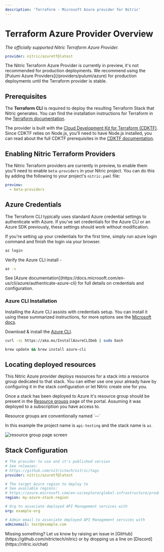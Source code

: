 ```yaml
---
description: 'Terraform - Microsoft Azure provider for Nitric'
---
```


# Terraform Azure Provider Overview

_The officially supported Nitric Terraform Azure Provider._

```yaml
provider: nitric/azuretf@latest
```

<Note>
  The Nitric Terraform Azure Provider is currently in preview, it's not
  recommended for production deployments. We recommend using the [Pulumi Azure
  Providers](/providers/pulumi/azure) for production deployments until the
  Terraform provider is stable.
</Note>

## Prerequisites

The **Terraform CLI** is required to deploy the resulting Terraform Stack that Nitric generates. You can find the installation instructions for Terraform in the [Terraform documentation](https://learn.hashicorp.com/tutorials/terraform/install-cli).

The provider is built with the [Cloud Development Kit for Terraform (CDKTF)](https://developer.hashicorp.com/terraform/cdktf). Since CDKTF relies on Node.js, you'll need to have Node.js installed, you can read about the full CDKTF prerequisites in the [CDKTF documentation](https://developer.hashicorp.com/terraform/tutorials/cdktf/cdktf-install#prerequisites).

## Enabling Nitric Terraform Providers

The Nitric Terraform providers are currently in preview, to enable them you'll need to enable `beta-providers` in your Nitric project. You can do this by adding the following to your project's `nitric.yaml` file:

```yaml title:nitric.yaml
preview:
  - beta-providers
```

## Azure Credentials

The Terraform CLI typically uses standard Azure credential settings to authenticate with Azure. If you've set credentials for the Azure CLI or an Azure SDK previously, these settings should work without modification.

If you're setting up your credentials for the first time, simply run azure login command and finish the login via your browser.

```bash
az login
```

Verify the Azure CLI install -

```bash
az -v
```

<Note>
  See [Azure
  documentation](https://docs.microsoft.com/en-us/cli/azure/authenticate-azure-cli)
  for full details on credentials and configuration.
</Note>

### Azure CLI Installation

Installing the Azure CLI assists with credentials setup. You can install it using these summarized instructions, for more options see the [Microsoft docs](https://docs.microsoft.com/en-us/cli/azure/install-azure-cli).

<OSTabs>

<TabItem label="Windows">

Download & install the [Azure CLI](https://learn.microsoft.com/en-us/cli/azure/install-azure-cli).

</TabItem>

<TabItem label="Linux">

```bash
curl -sL https://aka.ms/InstallAzureCLIDeb | sudo bash
```

</TabItem>

<TabItem label="macOS">

```bash
brew update && brew install azure-cli
```

</TabItem>

</OSTabs>

## Locating deployed resources

This Nitric Azure provider deploys resources for a stack into a resource group dedicated to that stack. You can either use one your already have by configuring it in the stack configuration or let Nitric create one for you.

Once a stack has been deployed to Azure it's resource group should be present in the [Resource groups](https://portal.azure.com/#blade/HubsExtension/BrowseResourceGroupBlade/resourceType/Microsoft.Resources%2Fsubscriptions%2FresourceGroups) page of the portal. Assuming it was deployed to a subscription you have access to.

<Note>
  Resource groups are conventionally named `<project-name>-<stack-name>-<randomId>`

In this example the project name is `api-testing` and the stack name is `az`.

</Note>

![resource group page screen](/docs/images/docs/az-rg.png)

## Stack Configuration

```yaml title:nitric.[stack ID].yaml
# The provider to use and it's published version
# See releases:
# https://github.com/nitrictech/nitric/tags
provider: nitric/azuretf@latest

# The target Azure region to deploy to
# See available regions:
# https://azure.microsoft.com/en-us/explore/global-infrastructure/products-by-region/?products=container-apps
region: my-azure-stack-region

# Org to associate deployed API Management services with
org: example-org

# Admin email to associate deployed API Management services with
adminemail: test@example.com
```

<Note>
  Missing something? Let us know by raising an issue in
  [GitHub](https://github.com/nitrictech/nitric) or by dropping us a line on
  [Discord](https://nitric.io/chat)
</Note>
